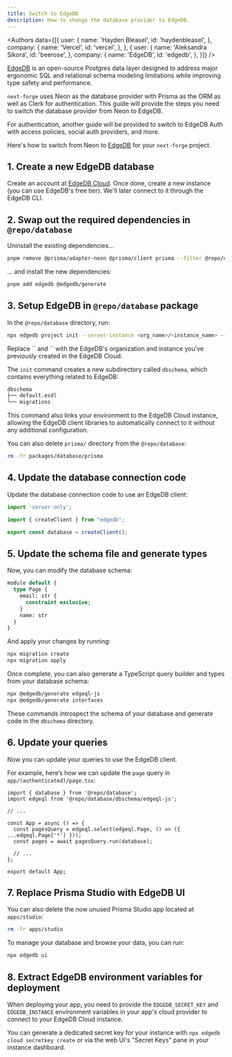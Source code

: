 ```yaml
---
title: Switch to EdgeDB
description: How to change the database provider to EdgeDB.
---
```


<Authors data={[{
  user: {
    name: 'Hayden Bleasel',
    id: 'haydenbleasel',
  },
  company: {
    name: 'Vercel',
    id: 'vercel',
  },
}, {
  user: {
    name: 'Aleksandra Sikora',
    id: 'beerose',
  },
  company: {
    name: 'EdgeDB',
    id: 'edgedb',
  },
}]} />

[EdgeDB](https://edgedb.com) is an open-source Postgres data layer designed to address major ergonomic SQL and relational schema modeling limitations while improving type safety and performance.

`next-forge` uses Neon as the database provider with Prisma as the ORM as well as Clerk for authentication. This guide will provide the steps you need to switch the database provider from Neon to EdgeDB.

<Note>
 For authentication, another guide will be provided to switch to EdgeDB Auth with access policies, social 
 auth providers, and more.
</Note>

Here's how to switch from Neon to [EdgeDB](https://edgedb.com) for your `next-forge` project.

## 1. Create a new EdgeDB database 

Create an account at [EdgeDB Cloud](https://cloud.edgedb.com/). Once done, create a new instance (you can use EdgeDB's free tier). We'll later connect to it through the EdgeDB CLI.

## 2. Swap out the required dependencies in `@repo/database`

Uninstall the existing dependencies...

```sh title="Terminal"
pnpm remove @prisma/adapter-neon @prisma/client prisma --filter @repo/database
```

... and install the new dependencies:

```sh title="Terminal"
pnpm add edgedb @edgedb/generate
```

## 3. Setup EdgeDB in `@repo/database` package

In the `@repo/database` directory, run:

```sh title="Terminal"
npx edgedb project init --server-instance <org_name>/<instance_name> --non-interactive
```

<Note>
Replace `<org_name>` and `<instance_name>` with the EdgeDB's organization and instance you've previously created in the EdgeDB Cloud.
</Note>

The `init` command creates a new subdirectory called `dbschema`, which contains everything related to EdgeDB:

```sh
dbschema
├── default.esdl
└── migrations
```

This command also links your environment to the EdgeDB Cloud instance, allowing the EdgeDB client libraries to automatically connect to it without any additional configuration.

You can also delete `prisma/` directory from the `@repo/database`:

```sh title="Terminal"
rm -fr packages/database/prisma
```

## 4. Update the database connection code

Update the database connection code to use an EdgeDB client:

```ts title="packages/database/index.ts"
import 'server-only';

import { createClient } from "edgedb";

export const database = createClient();
```

## 5. Update the schema file and generate types

Now, you can modify the database schema:

```sql title="dbschema/default.esdl"
module default {
  type Page {
    email: str {
      constraint exclusive;
    }
    name: str
  }
}
```

And apply your changes by running:

```sh title="Terminal"
npx migration create
npx migration apply
```

Once complete, you can also generate a TypeScript query builder and types from your database schema:

```sh title="Terminal"
npx @edgedb/generate edgeql-js
npx @edgedb/generate interfaces
```

These commands introspect the schema of your database and generate code in the `dbschema` directory.

## 6. Update your queries

Now you can update your queries to use the EdgeDB client.

For example, here’s how we can update the `page` query in `app/(authenticated)/page.tsx`:

```tsx title="app/(authenticated)/page.tsx {2,7-8}"
import { database } from '@repo/database';
import edgeql from '@repo/database/dbschema/edgeql-js';

// ...

const App = async () => {
  const pagesQuery = edgeql.select(edgeql.Page, () => ({ ...edgeql.Page['*'] }));
  const pages = await pagesQuery.run(database);

  // ...
};

export default App;
```

## 7. Replace Prisma Studio with EdgeDB UI

You can also delete the now unused Prisma Studio app located at `apps/studio`:

```sh title="Terminal"
rm -fr apps/studio
```

To manage your database and browse your data, you can run:

```sh title="Terminal"
npx edgedb ui
```

## 8. Extract EdgeDB environment variables for deployment

When deploying your app, you need to provide the `EDGEDB_SECRET_KEY` and `EDGEDB_INSTANCE` environment variables in your app's cloud provider to connect to your EdgeDB Cloud instance.

You can generate a dedicated secret key for your instance with `npx edgedb cloud secretkey create` or via the web UI's "Secret Keys" pane in your instance dashboard.
